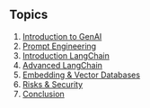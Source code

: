 ## Topics {#index}

(@) [Introduction to GenAI](#intgenai)
(@) [Prompt Engineering](#pmpteng)
(@) [Introduction LangChain](#langchain-1)
(@) [Advanced LangChain](#langchain-2)
(@) [Embedding & Vector Databases](#vector)
(@) [Risks & Security](#security)
(@) [Conclusion](#end)
